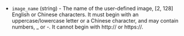 <!-- Code generated from the comments of the AlicloudImageConfig struct in builder/alicloud/ecs/image_config.go; DO NOT EDIT MANUALLY -->

- `image_name` (string) - The name of the user-defined image, [2, 128]
  English or Chinese characters. It must begin with an uppercase/lowercase
  letter or a Chinese character, and may contain numbers, \_ or -. It
  cannot begin with http:// or https://.
